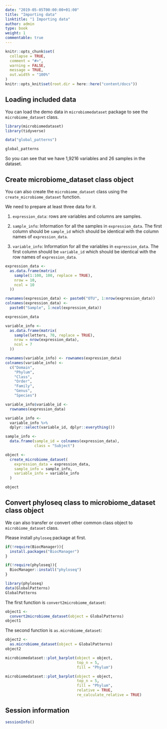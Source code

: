 ```yaml
---
date: "2019-05-05T00:00:00+01:00"
title: "Importing data"
linktitle: "1 Importing data"
author: admin
type: book
weight: 1
commentable: true
---
```



```r
knitr::opts_chunk$set(
  collapse = TRUE,
  comment = "#>",
  warning = FALSE,
  message = TRUE,
  out.width = "100%"
)
knitr::opts_knit$set(root.dir = here::here("content/docs"))
```


## Loading included data

You can load the demo data in `microbiomedataset` package to see the `microbiome_dataset` class.

```r
library(microbiomedataset)
library(tidyverse)
```

```r
data("global_patterns")
```

```r
global_patterns
```

So you can see that we have 1,9216 variables and 26 samples in the dataset.

## Create microbiome_dataset class object

You can also create the `microbiome_dataset` class using the `create_microbiome_dataset` function. 

We need to prepare at least three data for it.

1. `expression_data`: rows are variables and columns are samples.

2. `sample_info`: Information for all the samples in `expression_data`. The first column should be `sample_id` which should be identical with the column names of `expression_data`.

3. `variable_info`: Information for all the variables in `expression_data`. The first column should be `variable_id` which should be identical with the row names of `expression_data`.

```r
expression_data <-
  as.data.frame(matrix(
    sample(1:100, 100, replace = TRUE),
    nrow = 10,
    ncol = 10
  ))

rownames(expression_data) <- paste0("OTU", 1:nrow(expression_data))
colnames(expression_data) <-
  paste0("Sample", 1:ncol(expression_data))

expression_data

variable_info <-
  as.data.frame(matrix(
    sample(letters, 70, replace = TRUE),
    nrow = nrow(expression_data),
    ncol = 7
  ))

rownames(variable_info) <- rownames(expression_data)
colnames(variable_info) <-
  c("Domain",
    "Phylum",
    "Class",
    "Order",
    "Family",
    "Genus",
    "Species")

variable_info$variable_id <-
  rownames(expression_data)

variable_info <-
  variable_info %>% 
  dplyr::select(variable_id, dplyr::everything())

sample_info <-
  data.frame(sample_id = colnames(expression_data),
             class = "Subject")

object <-
  create_microbiome_dataset(
    expression_data = expression_data,
    sample_info = sample_info,
    variable_info = variable_info
  )

object
```

## Convert phyloseq class to microbiome_dataset class object

We can also transfer or convert other common class object to `microbiome_dataset` class.

Please install `phyloseq` package at first.


```r
if(!require(BiocManager)){
  install.packages("BiocManager")
}

if(!require(phyloseq)){
  BiocManager::install("phyloseq")
}
```

```r
library(phyloseq)
data(GlobalPatterns)
GlobalPatterns
```

The first function is `convert2microbiome_dataset`:

```r
object1 <- 
  convert2microbiome_dataset(object = GlobalPatterns)
object1
```

The second function is `as.microbiome_dataset`:

```r
object2 <- 
  as.microbiome_dataset(object = GlobalPatterns)
object2
```


```r
microbiomedataset::plot_barplot(object = object, 
                                top_n = 5,
                                fill = "Phylum")
```

```r
microbiomedataset::plot_barplot(object = object, 
                                top_n = 5,
                                fill = "Phylum", 
                                relative = TRUE, 
                                re_calculate_relative = TRUE)
```

## Session information

```r
sessionInfo()
```
